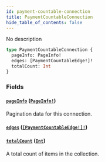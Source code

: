 ```yaml
---
id: payment-countable-connection
title: PaymentCountableConnection
hide_table_of_contents: false
---
```


No description

```graphql
type PaymentCountableConnection {
  pageInfo: PageInfo!
  edges: [PaymentCountableEdge!]!
  totalCount: Int
}
```

### Fields

#### [`pageInfo`](#) ([`PageInfo!`](../../../developer/api-reference/objects/page-info))

Pagination data for this connection.

#### [`edges`](#) ([`[PaymentCountableEdge!]!`](../../../developer/api-reference/objects/payment-countable-edge))

#### [`totalCount`](#) ([`Int`](../../../developer/api-reference/scalars/int))

A total count of items in the collection.
